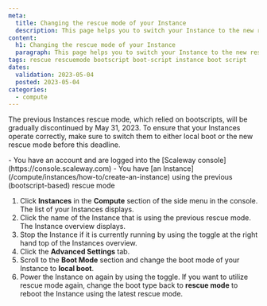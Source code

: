 ```yaml
---
meta:
  title: Changing the rescue mode of your Instance
  description: This page helps you to switch your Instance to the new rescue mode
content:
  h1: Changing the rescue mode of your Instance
  paragraph: This page helps you to switch your Instance to the new rescue mode
tags: rescue rescuemode bootscript boot-script instance boot script
dates:
  validation: 2023-05-04
  posted: 2023-05-04
categories:
  - compute
---
```


The previous Instances rescue mode, which relied on bootscripts, will be gradually discontinued by May 31, 2023. To ensure that your Instances operate correctly, make sure to switch them to either local boot or the new rescue mode before this deadline.


<Macro id="iam-requirements" />

<Message type="requirement">
  - You have an account and are logged into the [Scaleway console](https://console.scaleway.com)
  - You have [an Instance](/compute/instances/how-to/create-an-instance) using the previous (bootscript-based) rescue mode
</Message>


1. Click **Instances** in the **Compute** section of the side menu in the console. The list of your Instances displays.
2. Click the name of the Instance that is using the previous rescue mode. The Instance overview displays.
3. Stop the Instance if it is currently running by using the toggle at the right hand top of the Instances overview.
3. Click the **Advanced Settings** tab.
4. Scroll to the **Boot Mode** section and change the boot mode of your Instance to **local boot**.
5. Power the Instance on again by using the toggle. 
    <Message type="tip">
      If you want to utilize rescue mode again, change the boot type back to **rescue mode** to reboot the Instance using the latest rescue mode.
    </Message>